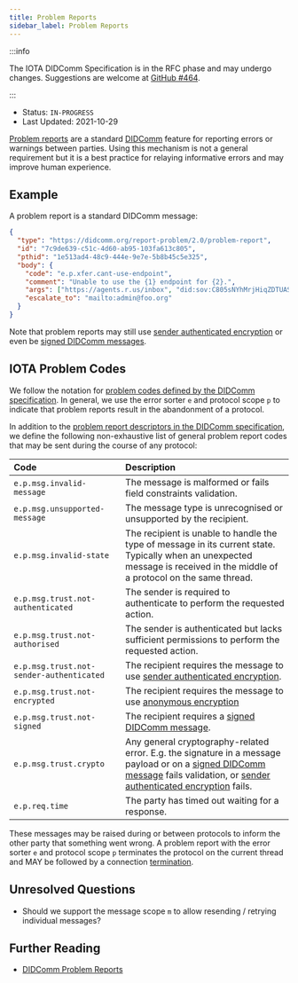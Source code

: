 ```yaml
---
title: Problem Reports
sidebar_label: Problem Reports
---
```



<Announcement />

:::info

The IOTA DIDComm Specification is in the RFC phase and may undergo changes. Suggestions are welcome at [GitHub #464](https://github.com/iotaledger/identity.rs/discussions/464).

:::

- Status: `IN-PROGRESS`
- Last Updated: 2021-10-29

[Problem reports](https://identity.foundation/didcomm-messaging/spec/#problem-reports) are a standard [DIDComm](https://identity.foundation/didcomm-messaging/spec/) feature for reporting errors or warnings between parties. Using this mechanism is not a general requirement but it is a best practice for relaying informative errors and may improve human experience.

## Example

A problem report is a standard DIDComm message:

```json
{
  "type": "https://didcomm.org/report-problem/2.0/problem-report",
  "id": "7c9de639-c51c-4d60-ab95-103fa613c805",
  "pthid": "1e513ad4-48c9-444e-9e7e-5b8b45c5e325",
  "body": {
    "code": "e.p.xfer.cant-use-endpoint",
    "comment": "Unable to use the {1} endpoint for {2}.",
    "args": ["https://agents.r.us/inbox", "did:sov:C805sNYhMrjHiqZDTUASHg"],
    "escalate_to": "mailto:admin@foo.org"
  }
}
```

Note that problem reports may still use [sender authenticated encryption](https://identity.foundation/didcomm-messaging/spec/#sender-authenticated-encryption) or even be [signed DIDComm messages](https://identity.foundation/didcomm-messaging/spec/#didcomm-signed-message).

## IOTA Problem Codes

We follow the notation for [problem codes defined by the DIDComm specification](https://github.com/decentralized-identity/didcomm-messaging/blob/84e5a7c66c87440d39e93df81e4440855273f987/docs/spec-files/problems.md#problem-codes). In general, we use the error sorter `e` and protocol scope `p` to indicate that problem reports result in the abandonment of a protocol.

In addition to the [problem report descriptors in the DIDComm specification](https://github.com/decentralized-identity/didcomm-messaging/blob/84e5a7c66c87440d39e93df81e4440855273f987/docs/spec-files/problems.md#descriptors), we define the following non-exhaustive list of general problem report codes that may be sent during the course of any protocol:

| Code                                     | Description                                                                                                                                                                                                                                                                                                                                     |
| :--------------------------------------- | :---------------------------------------------------------------------------------------------------------------------------------------------------------------------------------------------------------------------------------------------------------------------------------------------------------------------------------------------- |
| `e.p.msg.invalid-message`                | The message is malformed or fails field constraints validation.                                                                                                                                                                                                                                                                                 |
| `e.p.msg.unsupported-message`            | The message type is unrecognised or unsupported by the recipient.                                                                                                                                                                                                                                                                               |
| `e.p.msg.invalid-state`                  | The recipient is unable to handle the type of message in its current state. Typically when an unexpected message is received in the middle of a protocol on the same thread.                                                                                                                                                                    |
| `e.p.msg.trust.not-authenticated`        | The sender is required to authenticate to perform the requested action.                                                                                                                                                                                                                                                                         |
| `e.p.msg.trust.not-authorised`           | The sender is authenticated but lacks sufficient permissions to perform the requested action.                                                                                                                                                                                                                                                   |
| `e.p.msg.trust.not-sender-authenticated` | The recipient requires the message to use [sender authenticated encryption](https://identity.foundation/didcomm-messaging/spec/#sender-authenticated-encryption).                                                                                                                                                                               |
| `e.p.msg.trust.not-encrypted`            | The recipient requires the message to use [anonymous encryption](https://identity.foundation/didcomm-messaging/spec/#anonymous-encryption)                                                                                                                                                                                                      |
| `e.p.msg.trust.not-signed`               | The recipient requires a [signed DIDComm message](https://identity.foundation/didcomm-messaging/spec/#didcomm-signed-message).                                                                                                                                                                                                                  |
| `e.p.msg.trust.crypto`                   | Any general cryptography-related error. E.g. the signature in a message payload or on a [signed DIDComm message](https://identity.foundation/didcomm-messaging/spec/#didcomm-signed-message) fails validation, or [sender authenticated encryption](https://identity.foundation/didcomm-messaging/spec/#sender-authenticated-encryption) fails. |
| `e.p.req.time`                           | The party has timed out waiting for a response.                                                                                                                                                                                                                                                                                                 |

These messages may be raised during or between protocols to inform the other party that something went wrong. A problem report with the error sorter `e` and protocol scope `p` terminates the protocol on the current thread and MAY be followed by a connection [termination](../protocols/termination.mdx).

## Unresolved Questions

- Should we support the message scope `m` to allow resending / retrying individual messages?

## Further Reading

- [DIDComm Problem Reports](https://identity.foundation/didcomm-messaging/spec/#problem-reports)
